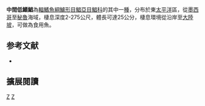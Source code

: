 {{Speciesbox 
| taxon =  Peprilus medius
| status = LC
| status_system = IUCN3.1
| authority = [[Peters|Peters]], 1869
| synonyms = *''Stromateus medius''<br /><small>Peters, 1869</small>
}}

'''中間低鰭鯧'''為[[輻鰭魚綱|輻鰭魚綱]][[鱸形目|鱸形目]][[鯧亞目|鯧亞目]][[鯧科|鯧科]]的其中一[[種|種]]，分布於東[[太平洋|太平洋]]區，從[[墨西哥|墨西哥]]至[[秘魯|秘魯]]海域，棲息深度2-275公尺，體長可達25公分，棲息環境從沿岸至[[大陸坡|大陸坡]]，可做為食用魚。

== 参考文献 ==
{{reflist}}
*{{FishBase_species|genus=Peprilus|species=medius|year=2012|month=7}}

== 擴展閱讀 == 
{{refbegin}}
{{wikispecies-inline|Peprilus medius|中間低鰭鯧}}
{{refend}}
{{Taxonbar|from=Q2492384}}

[[Category:食用魚|Z]]
[[Category:低鰭鯧屬|Z]]